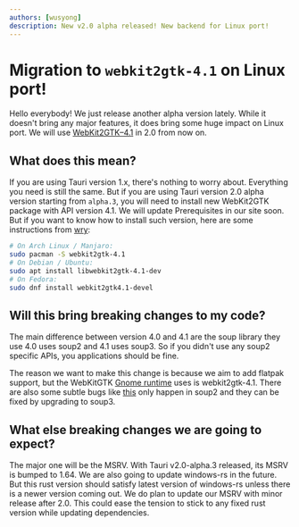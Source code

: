 ```yaml
---
authors: [wusyong]
description: New v2.0 alpha released! New backend for Linux port!
---
```


# Migration to `webkit2gtk-4.1` on Linux port!

Hello everybody! We just release another alpha version lately. While it doesn't bring any major features, it does bring some huge impact on Linux port.
We will use [WebKit2GTK–4.1](https://webkitgtk.org/reference/webkit2gtk/stable/index.html) in 2.0 from now on.

<!--truncate-->

## What does this mean?

If you are using Tauri version 1.x, there's nothing to worry about. Everything you need is still the same.
But if you are using Tauri version 2.0 alpha version starting from `alpha.3`, you will need to install new WebKit2GTK package with API version 4.1.
We will update Prerequisites in our site soon. But if you want to know how to install such version, here are some instructions from [wry](https://github.com/tauri-apps/wry#linux):

```bash
# On Arch Linux / Manjaro:
sudo pacman -S webkit2gtk-4.1
# On Debian / Ubuntu:
sudo apt install libwebkit2gtk-4.1-dev
# On Fedora:
sudo dnf install webkit2gtk4.1-devel
```

## Will this bring breaking changes to my code?

The main difference between version 4.0 and 4.1 are the soup library they use 4.0 uses soup2 and 4.1 uses soup3.
So if you didn't use any soup2 specific APIs, you applications should be fine.

The reason we want to make this change is because we aim to add flatpak support, but the WebKitGTK [Gnome runtime](https://docs.flatpak.org/en/latest/available-runtimes.html#gnome) uses is webkit2gtk-4.1.
There are also some subtle bugs like [this](https://github.com/tauri-apps/wry/issues/717) only happen in soup2 and they can be fixed by upgrading to soup3.

## What else breaking changes we are going to expect?

The major one will be the MSRV. With Tauri v2.0-alpha.3 released, its MSRV is bumped to 1.64. We are also going to update windows-rs in the future.
But this rust version should satisfy latest version of windows-rs unless there is a newer version coming out.
We do plan to update our MSRV with minor release after 2.0. This could ease the tension to stick to any fixed rust version while updating dependencies.
